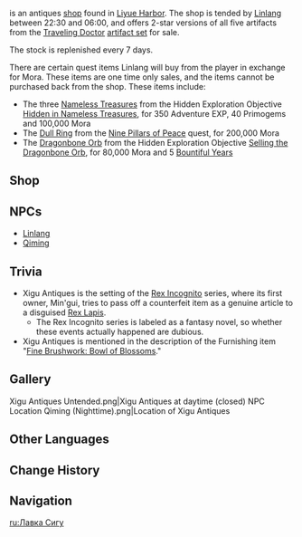 {{Location Infobox
|image        = Xigu Antiques Tended.png
|type         = Point of Interest
|region       = Liyue
|area         = Sea of Clouds
|subarea      = Liyue Harbor
}}
{{Lang|'''Xigu Antiques'''|zh=希古居|zh_rm=Xīgǔ-jū}} is an antiques [[shop]] found in [[Liyue Harbor]]. The shop is tended by [[Linlang]] between 22:30 and 06:00, and offers 2-star versions of all five artifacts from the [[Traveling Doctor]] [[Artifact Set|artifact set]] for sale.

The stock is replenished every 7 days.

There are certain quest items Linlang will buy from the player in exchange for Mora. These items are one time only sales, and the items cannot be purchased back from the shop. These items include:
* The three [[Nameless Treasure]]s from the Hidden Exploration Objective [[Hidden in Nameless Treasures]], for 350 Adventure EXP, 40 Primogems and 100,000 Mora
* The [[Dull Ring]] from the [[Nine Pillars of Peace]] quest, for 200,000 Mora
* The [[Dragonbone Orb]] from the Hidden Exploration Objective [[Selling the Dragonbone Orb]], for 80,000 Mora and 5 [[Bountiful Year]]s

==Shop==
{{Vendor|Linlang}}

==NPCs==
*[[Linlang]]
*[[Qiming]]

==Trivia==
* Xigu Antiques is the setting of the [[Rex Incognito]] series, where its first owner, Min'gui, tries to pass off a counterfeit item as a genuine article to a disguised [[Rex Lapis]].
** The Rex Incognito series is labeled as a fantasy novel, so whether these events actually happened are dubious.
* Xigu Antiques is mentioned in the description of the Furnishing item "[[Fine Brushwork: Bowl of Blossoms]]."

==Gallery==
<gallery>
Xigu Antiques Untended.png|Xigu Antiques at daytime (closed)
NPC Location Qiming (Nighttime).png|Location of Xigu Antiques
</gallery>

==Other Languages==
{{Other Languages
|en      = Xigu Antiques
|zhs     = 希古居
|zhs_rm  = Xīgǔ-jū
|zht     = 希古居
|zht_rm  = Xīgǔ-jū
|zh_tl   = 
|ja      = 希古居
|ja_rm   = Kiko-kyo{{Assumed}}
|ja_tl   = <!-- {{Sino|ja}} -->
|ko      = {{tt|희고재|希古財}}
|ko_rm   = Huigo-jae
|ko_tl   = Xigu Antiques Store
|es      = Tienda de Antigüedades Xigu
|es_tl   = Xigu Antique Store
|fr      = Boutique d'antiquités Xigu
|fr_tl   = Xigu Antique Store
|ru      = Антикварный лавка «Сигу»
|ru_tl   = "Xigu" Antique Shop
|th      = ร้านของโบราณ Xigu
|th_rm   = Ran khong boran Xigu
|th_tl   = Xigu Antique Shop
|vi      = {{tt|Hy Cổ Cư|希古居}}
|vi_tl   = <!-- {{Sino|vi}} -->
|de      = Xigu-Antiquariat
|de_tl   = Xigu Antiques
|id      = Xigu Antiques
|pt      = Antiguidades Xigu
|pt_tl   = Xigu Antiques
|tr      = 
|tr_tl   = 
|it      = 
|it_tl   = 
}}

==Change History==
{{Change History|1.0}}

==Navigation==
{{PoI Navbox|Liyue}}

[[ru:Лавка Сигу]]